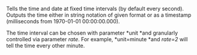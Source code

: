 Tells the time and date at fixed time intervals (by default every second). Outputs the time either in string notation of given format or as a timestamp (milliseconds from 1970-01-01 00:00:00.000).  

The time interval can be chosen with parameter *unit *and granularly controlled via parameter *rate*. For example, *unit=minute *and *rate=2* will tell the time every other minute.